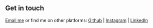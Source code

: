 ## Get in touch

[Email me](mailto:juandavidp76@gmail.com) or find me on other platforms: [Github](https://github.com/juandape) | [Instagram](https://www.instagram.com/juandape) | [LinkedIn](https://linkedin.com/in/juan-david-peña-23936627b
)